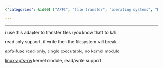 ```yaml
---
{"categories": &id001 ["APFS", "file transfer", "operating systems", "Kali", "kernel module", "read-only adapter", "read and write support"], "category": "File Transfer", "date": "2023-01-15 15:43:00", "description": "This article provides details on two methods for transferring files between operating systems using APFS (Apple File System). The first option is a read-only adapter that can be used to transfer files to Kali, while the second option offers both read and write support but requires installing a kernel module.", "tags": *id001, "title": "Apfs For Linux"}

---
```


------

i use this adapter to transfer files (you know that) to kali.

read only support. if write then the filesystem will break.

[apfs-fuse](https://github.com/sgan81/apfs-fuse) read-only, single executable, no kernel module

[linux-apfs-rw](https://github.com/linux-apfs/linux-apfs-rw) kernel module, read/write support

